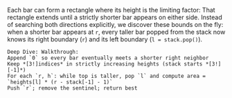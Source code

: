 Each bar can form a rectangle where its height is the limiting factor:
    That rectangle extends until a strictly shorter bar appears on either side.
    Instead of searching both directions explicitly, we discover these bounds on the fly:
        when a shorter bar appears at `r`, every taller bar popped from the stack
        now knows its right boundary (`r`) and its left boundary (`l = stack.pop()`).

    Deep Dive: Walkthrough:
    Append `0` so every bar eventually meets a shorter right neighbor
    Keep *[3!]indices* in strictly increasing heights (stack starts *[3!][-1]*)
    For each `r, h`: while top is taller, pop `l` and compute area = `heights[l] * (r - stack[-1] - 1)`
    Push `r`; remove the sentinel; return best